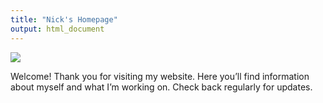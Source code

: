 ```yaml
---
title: "Nick's Homepage"
output: html_document
---
```


![](/Users/Nick/Pictures/professional_photo.jpg)


Welcome! Thank you for visiting my website. Here you'll find information about myself and what I'm working on. Check back regularly for updates. 

